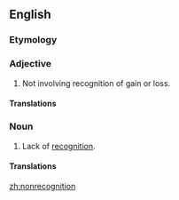 ==English==

===Etymology===
{{prefix|non|recognition}}

===Adjective===
{{en-adj|-}}

# {{context|taxes}} Not involving recognition of gain or loss.

====Translations====
{{trans-top|tax term}}
{{trans-mid}}
{{trans-bottom}}

===Noun===
{{en-noun|s|-}}

# Lack of [[recognition]].

====Translations====
{{trans-top|lack of recognition}}
{{trans-mid}}
{{trans-bottom}}

[[zh:nonrecognition]]